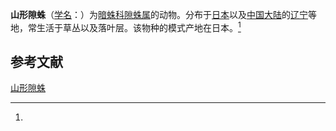 {{Speciesbox
| name = 山形隙蛛
| status = 
| status_system = 
| image = 
| genus = Coelotes
| species = corasides
| authority = (Boes. et Str., 1906)<ref name='id14069'>{{cite web| url =http://www.bioinfo.cn/db05/BjdwSpecies.php?action=view&id=14069| title =山形隙蛛| work =《中国动物物种编目数据库》| publisher =中国科学院微生物研究所| author =中国科学院动物研究所| accessdate =2009-04-28| deadurl =yes| archiveurl =https://web.archive.org/web/20160305013043/http://www.bioinfo.cn/db05/BjdwSpecies.php?action=view&id=14069| archivedate =2016-03-05}}</ref>
}}

'''山形隙蛛'''（[[学名|学名]]：{{lang|la|''Coelotes corasides''}}）为[[暗蛛科|暗蛛科]][[隙蛛属|隙蛛属]]的动物。分布于[[日本|日本]]以及[[中国大陆|中国大陆]]的[[辽宁|辽宁]]等地，常生活于草丛以及落叶层。该物种的模式产地在日本。<ref name='id14069'/>

== 参考文献 ==
{{reflist}}

{{Wikispecies|Coelotes corasides}}

[[Category:隙蛛属|山形隙蛛]]


{{蜘蛛小作品}}